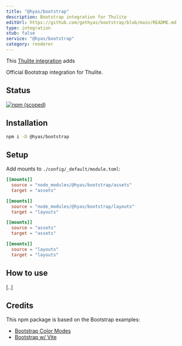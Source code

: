 ```yaml
---
title: "@hyas/bootstrap"
description: Bootstrap integration for Thulite
editUrl: https://github.com/gethyas/bootstrap/blob/main/README.md
type: integration
stub: false
service: "@hyas/bootstrap"
category: renderer
---
```


This [Thulite integration](/add-ons/integrations/) adds

Official Bootstrap integration for Thulite.

## Status

[![npm (scoped)](https://img.shields.io/npm/v/@hyas/bootstrap?style=flat-square)](https://www.npmjs.com/package/@hyas/bootstrap)

## Installation

```bash
npm i -D @hyas/bootstrap
```

## Setup

Add mounts to `./config/_default/module.toml`:

```toml
[[mounts]]
  source = "node_modules/@hyas/bootstrap/assets"
  target = "assets"

[[mounts]]
  source = "node_modules/@hyas/bootstrap/layouts"
  target = "layouts"

[[mounts]]
  source = "assets"
  target = "assets"

[[mounts]]
  source = "layouts"
  target = "layouts"
```

## How to use

[..]

## Credits

This npm package is based on the Bootstrap examples:

- [Bootstrap Color Modes](https://github.com/twbs/examples/tree/main/color-modes)
- [Bootstrap w/ Vite](https://github.com/twbs/examples/tree/main/vite)

<LinkCard title="Add integrations" href="/guides/integrations/" />
